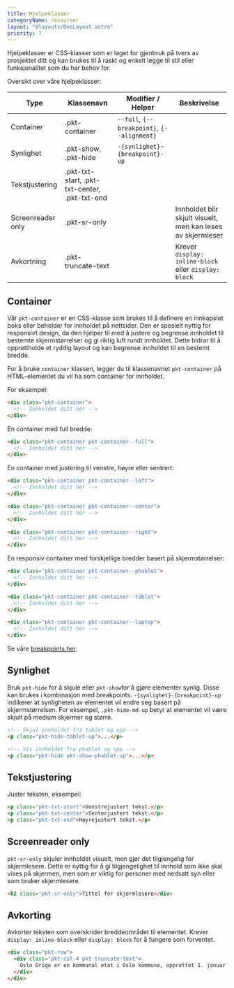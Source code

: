 ```yaml
---
title: Hjelpeklasser
categoryName: ressurser
layout: "@layouts/DocLayout.astro"
priority: 7
---
```


Hjelpeklasser er CSS-klasser som er laget for gjenbruk på tvers av prosjektet ditt og kan brukes til å raskt og enkelt legge til stil eller funksjonalitet som du har behov for.

Oversikt over våre hjelpeklasser:

| Type              | Klassenavn                                    | Modifier / Helper                           | Beskrivelse                                                 |
| ----------------- | --------------------------------------------- | ------------------------------------------- | ----------------------------------------------------------- |
| Container         | .pkt-container                                | `--full`, `{--breakpoint}`, `{--alignment}` |
| Synlighet         | .pkt-show, .pkt-hide                          | `-{synlighet}`-`{breakpoint}-up`            |                                                             |
| Tekstjustering    | .pkt-txt-start, .pkt-txt-center, .pkt-txt-end |                                             |                                                             |
| Screenreader only | .pkt-sr-only                                  |                                             | Innholdet blir skjult visuelt, men kan leses av skjermleser |
| Avkortning        | .pkt-truncate-text                            |                                             | Krever `display: inline-block` eller `display: block`       |

## Container

Vår `pkt-container` er en CSS-klasse som brukes til å definere en innkapslet boks eller beholder for innholdet på nettsider. Den er spesielt nyttig for responsivt design, da den hjelper til med å justere og begrense innholdet til bestemte skjermstørrelser og gi riktig luft rundt innholdet. Dette bidrar til å opprettholde et ryddig layout og kan begrense innholdet til en bestemt bredde.

For å bruke `container` klassen, legger du til klassenavnet `pkt-container` på HTML-elementet du vil ha som container for innholdet.

For eksempel:

```html
<div class="pkt-container">
  <!-- Innholdet ditt her -->
</div>
```

En container med full bredde:

```html
<div class="pkt-container pkt-container--full">
  <!-- Innholdet ditt her -->
</div>
```

En container med justering til venstre, høyre eller sentrert:

```html
<div class="pkt-container pkt-container--left">
  <!-- Innholdet ditt her -->
</div>

<div class="pkt-container pkt-container--center">
  <!-- Innholdet ditt her -->
</div>

<div class="pkt-container pkt-container--right">
  <!-- Innholdet ditt her -->
</div>
```

En responsiv container med forskjellige bredder basert på skjermstørrelser:

```html
<div class="pkt-container pkt-container--phablet">
  <!-- Innholdet ditt her -->
</div>

<div class="pkt-container pkt-container--tablet">
  <!-- Innholdet ditt her -->
</div>

<div class="pkt-container pkt-container--laptop">
  <!-- Innholdet ditt her -->
</div>
```

Se våre [breakpoints her](/ressurser/breakpoints).

## Synlighet

Bruk `pkt-hide` for å skjule eller `pkt-show`for å gjøre elementer synlig. Disse kan brukes i kombinasjon med breakpoints.
`-{synlighet}-{breakpoint}-up` indikerer at synligheten av elementet vil endre seg basert på skjermstørrelsen. For eksempel, `.pkt-hide-md-up` betyr at elementet vil være skjult på medium skjermer og større.

```html
<!-- Skjul innholdet fra tablet og opp -->
<p class="pkt-hide-tablet-up">...</p>

<!-- Vis innholdet fra phablet og opp -->
<p class="pkt-hide pkt-show-phablet-up">...</p>
```

## Tekstjustering

Juster teksten, eksempel:

```html
<p class="pkt-txt-start">Venstrejustert tekst.</p>
<p class="pkt-txt-center">Senterjustert tekst.</p>
<p class="pkt-txt-end">Høyrejustert tekst.</p>
```

## Screenreader only

`pkt-sr-only` skjuler innholdet visuelt, men gjør det tilgjengelig for skjermlesere. Dette er nyttig for å gi tilgjengelighet til innhold som ikke skal vises på skjermen, men som er viktig for personer med nedsatt syn eller som bruker skjermlesere.

```html
<h2 class="pkt-sr-only">Tittel for skjermlesere</div>
```

## Avkorting

Avkorter teksten som overskrider breddeområdet til elementet.
Krever `display: inline-block` eller `display: block` for å fungere som forventet.

```html
<div class="pkt-row">
  <div class="pkt-col-4 pkt-truncate-text">
    Oslo Origo er en kommunal etat i Oslo kommune, opprettet 1. januar 2020.
  </div>
</div>
```
